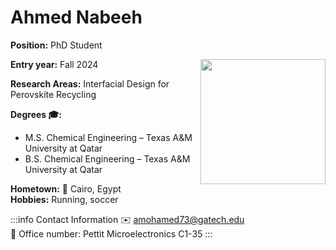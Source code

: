 


# Ahmed Nabeeh

**Position:** PhD Student

<img src={profImage} width="200" align="right"/> 

**Entry year:** Fall 2024<br/>

**Research Areas:** Interfacial Design for Perovskite Recycling

**Degrees 🎓:**
- M.S. Chemical Engineering – Texas A&M University at Qatar 
- B.S. Chemical Engineering – Texas A&M University at Qatar

**Hometown:** 🏡 Cairo, Egypt<br/>
**Hobbies:** Running, soccer

:::info Contact Information
✉️ amohamed73@gatech.edu <br/>
📍 Office number: Pettit Microelectronics C1-35
:::